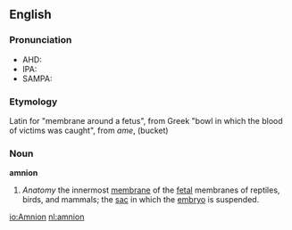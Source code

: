 ==English==
===Pronunciation===
*AHD:
*IPA:
*SAMPA:

===Etymology===
Latin for "membrane around a fetus", from Greek "bowl in which the blood of victims was caught", from ''ame'', (bucket)

===Noun===
'''amnion'''

# ''Anatomy'' the innermost [[membrane]] of the [[fetal]] membranes of reptiles, birds, and mammals; the [[sac]] in which the [[embryo]] is suspended.

[[io:Amnion]]
[[nl:amnion]]